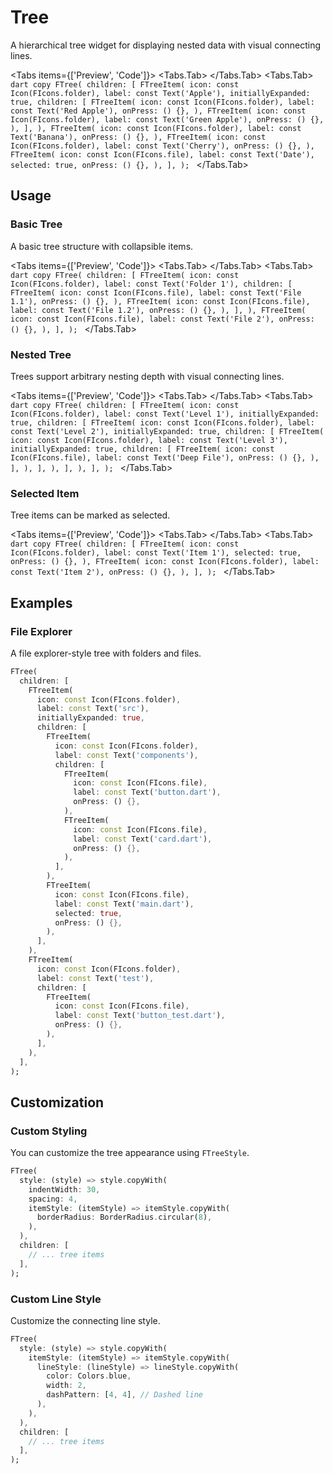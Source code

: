 
# Tree

A hierarchical tree widget for displaying nested data with visual connecting lines.

<LinkBadgeGroup>
    <LinkBadge label="API Reference" href="https://pub.dev/documentation/forui/latest/forui.widgets.tree/"/>
</LinkBadgeGroup>

<Tabs items={['Preview', 'Code']}>
    <Tabs.Tab>
        <Widget name='tree' variant='default' height={400}/>
    </Tabs.Tab>
    <Tabs.Tab>
      ```dart copy
      FTree(
        children: [
          FTreeItem(
            icon: const Icon(FIcons.folder),
            label: const Text('Apple'),
            initiallyExpanded: true,
            children: [
              FTreeItem(
                icon: const Icon(FIcons.folder),
                label: const Text('Red Apple'),
                onPress: () {},
              ),
              FTreeItem(
                icon: const Icon(FIcons.folder),
                label: const Text('Green Apple'),
                onPress: () {},
              ),
            ],
          ),
          FTreeItem(
            icon: const Icon(FIcons.folder),
            label: const Text('Banana'),
            onPress: () {},
          ),
          FTreeItem(
            icon: const Icon(FIcons.folder),
            label: const Text('Cherry'),
            onPress: () {},
          ),
          FTreeItem(
            icon: const Icon(FIcons.file),
            label: const Text('Date'),
            selected: true,
            onPress: () {},
          ),
        ],
      );
      ```
    </Tabs.Tab>
</Tabs>

## Usage

### Basic Tree

A basic tree structure with collapsible items.

<Tabs items={['Preview', 'Code']}>
    <Tabs.Tab>
        <Widget name='tree' variant='default' height={300}/>
    </Tabs.Tab>
    <Tabs.Tab>
      ```dart copy
      FTree(
        children: [
          FTreeItem(
            icon: const Icon(FIcons.folder),
            label: const Text('Folder 1'),
            children: [
              FTreeItem(
                icon: const Icon(FIcons.file),
                label: const Text('File 1.1'),
                onPress: () {},
              ),
              FTreeItem(
                icon: const Icon(FIcons.file),
                label: const Text('File 1.2'),
                onPress: () {},
              ),
            ],
          ),
          FTreeItem(
            icon: const Icon(FIcons.file),
            label: const Text('File 2'),
            onPress: () {},
          ),
        ],
      );
      ```
    </Tabs.Tab>
</Tabs>

### Nested Tree

Trees support arbitrary nesting depth with visual connecting lines.

<Tabs items={['Preview', 'Code']}>
    <Tabs.Tab>
        <Widget name='tree' variant='nested' height={300}/>
    </Tabs.Tab>
    <Tabs.Tab>
      ```dart copy
      FTree(
        children: [
          FTreeItem(
            icon: const Icon(FIcons.folder),
            label: const Text('Level 1'),
            initiallyExpanded: true,
            children: [
              FTreeItem(
                icon: const Icon(FIcons.folder),
                label: const Text('Level 2'),
                initiallyExpanded: true,
                children: [
                  FTreeItem(
                    icon: const Icon(FIcons.folder),
                    label: const Text('Level 3'),
                    initiallyExpanded: true,
                    children: [
                      FTreeItem(
                        icon: const Icon(FIcons.file),
                        label: const Text('Deep File'),
                        onPress: () {},
                      ),
                    ],
                  ),
                ],
              ),
            ],
          ),
        ],
      );
      ```
    </Tabs.Tab>
</Tabs>

### Selected Item

Tree items can be marked as selected.

<Tabs items={['Preview', 'Code']}>
    <Tabs.Tab>
        <Widget name='tree' variant='selected' height={200}/>
    </Tabs.Tab>
    <Tabs.Tab>
      ```dart copy
      FTree(
        children: [
          FTreeItem(
            icon: const Icon(FIcons.folder),
            label: const Text('Item 1'),
            selected: true,
            onPress: () {},
          ),
          FTreeItem(
            icon: const Icon(FIcons.folder),
            label: const Text('Item 2'),
            onPress: () {},
          ),
        ],
      );
      ```
    </Tabs.Tab>
</Tabs>

## Examples

### File Explorer

A file explorer-style tree with folders and files.

```dart
FTree(
  children: [
    FTreeItem(
      icon: const Icon(FIcons.folder),
      label: const Text('src'),
      initiallyExpanded: true,
      children: [
        FTreeItem(
          icon: const Icon(FIcons.folder),
          label: const Text('components'),
          children: [
            FTreeItem(
              icon: const Icon(FIcons.file),
              label: const Text('button.dart'),
              onPress: () {},
            ),
            FTreeItem(
              icon: const Icon(FIcons.file),
              label: const Text('card.dart'),
              onPress: () {},
            ),
          ],
        ),
        FTreeItem(
          icon: const Icon(FIcons.file),
          label: const Text('main.dart'),
          selected: true,
          onPress: () {},
        ),
      ],
    ),
    FTreeItem(
      icon: const Icon(FIcons.folder),
      label: const Text('test'),
      children: [
        FTreeItem(
          icon: const Icon(FIcons.file),
          label: const Text('button_test.dart'),
          onPress: () {},
        ),
      ],
    ),
  ],
);
```

## Customization

### Custom Styling

You can customize the tree appearance using `FTreeStyle`.

```dart
FTree(
  style: (style) => style.copyWith(
    indentWidth: 30,
    spacing: 4,
    itemStyle: (itemStyle) => itemStyle.copyWith(
      borderRadius: BorderRadius.circular(8),
    ),
  ),
  children: [
    // ... tree items
  ],
);
```

### Custom Line Style

Customize the connecting line style.

```dart
FTree(
  style: (style) => style.copyWith(
    itemStyle: (itemStyle) => itemStyle.copyWith(
      lineStyle: (lineStyle) => lineStyle.copyWith(
        color: Colors.blue,
        width: 2,
        dashPattern: [4, 4], // Dashed line
      ),
    ),
  ),
  children: [
    // ... tree items
  ],
);
```
